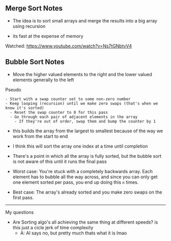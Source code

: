 ## Merge Sort Notes

- The idea is to sort small arrays and merge the results into a big array using recursion

- its fast at the expense of memory

Watched: https://www.youtube.com/watch?v=Ns7tGNbtvV4

## Bubble Sort Notes

- Move the higher valued elements to the right and the lower valued elements generally to the left

Pseudo

```
- Start with a swap counter set to some non-zero number
- Keep looping (recursion) until we make zero swaps (that's when we know it's sorted)
  - Reset the swap counter to 0 for this pass
  - Go through each pair of adjacent elements in the array
    - If they're out of order, swap them and bump the counter by 1
```

- this builds the array from the largest to smallest because of the way we work from the start to end

- I think this will sort the array one index at a time until completion
- There's a point in which all the array is fully sorted, but the bubble sort is not aware of this until it runs the final pass

- Worst case: You're stuck with a completely backwards array. Each element has to bubble all the way across, and since you can only get one element sorted per pass, you end up doing this `n` times.
- Best case: The array's already sorted and you make zero swaps on the first pass.

---

My questions

- Are Sorting algo's all achieving the same thing at different speeds? is this just a cicle jerk of time complexity
  - A: AI says no, but pretty much thats what it is lmao
